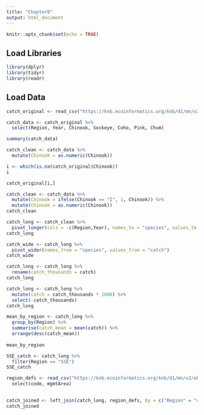 ```yaml
---
title: "Chapter8"
output: html_document
---
```


```r
knitr::opts_chunk$set(echo = TRUE)
```

## Load Libraries

```r
library(dplyr)
library(tidyr)
library(readr)
```

## Load Data

```r
catch_original <- read_csv("https://knb.ecoinformatics.org/knb/d1/mn/v2/object/df35b.302.1")
```

```r
catch_data <- catch_original %>%
  select(Region, Year, Chinook, Sockeye, Coho, Pink, Chum)
```

```r
summary(catch_data)
```

```r
catch_clean <- catch_data %>%
  mutate(Chinook = as.numeric(Chinook))
```

```r
i <- which(is.na(catch_original$Chinook))
i
```

```r
catch_original[i,]
```

```r
catch_clean <- catch_data %>%
  mutate(Chinook = ifelse(Chinook == "I", 1, Chinook)) %>%
  mutate(Chinook = as.numeric(Chinook))
catch_clean
```

```r
catch_long <- catch_clean %>%
  pivot_longer(cols = -c(Region,Year), names_to = "species", values_to = "catch")
catch_long

catch_wide <- catch_long %>%
  pivot_wider(names_from = "species", values_from = "catch")
catch_wide
```

```r
catch_long <- catch_long %>%
  rename(catch_thousands = catch)
catch_long
```

```r
catch_long <- catch_long %>%
  mutate(catch = catch_thousands * 1000) %>%
  select(-catch_thousands)
catch_long
```

```r
mean_by_region <- catch_long %>%
  group_by(Region) %>%
  summarise(catch_mean = mean(catch)) %>%
  arrange(desc(catch_mean))
  
mean_by_region
```

```r
SSE_catch <- catch_long %>%
  filter(Region == "SSE")
SSE_catch
```

```r
region_defs <- read_csv("https://knb.ecoinformatics.org/knb/d1/mn/v2/object/df35b.303.1") %>%
  select(code, mgmtArea)
  
```

```r
catch_joined <- left_join(catch_long, region_defs, by = c("Region" = "code"))
catch_joined
```